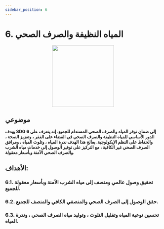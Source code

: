 ```yaml
---
sidebar_position: 6
---
```

# 6. المياه النظيفة والصرف الصحي

<p align="center"><img src="https://www.un.org/sustainabledevelopment/wp-content/uploads/2019/08/E-Goal-06-1024x1024.png" width="200" height="200"/></p>

## **موضوعي**

**يهدف SDG 6 إلى ضمان توفر المياه والصرف الصحي المستدام للجميع. إنه يتعرف على الدور الأساسي للمياه النظيفة والصرف الصحي في القضاء على الفقر ، وتعزيز الصحة ، والحفاظ على النظم الإيكولوجية. يعالج هذا الهدف ندرة المياه ، وتلوث المياه ، ومرافق الصرف الصحي غير الكافية ، مع التركيز على توفير الوصول إلى خدمات مياه الشرب والصرف الصحي الآمنة وبأسعار معقولة.**

 ## الأهداف: 
    
 ### 6.1. تحقيق وصول عالمي ومنصف إلى مياه الشرب الآمنة وبأسعار معقولة للجميع. 

 ### 6.2. حقق الوصول إلى الصرف الصحي والمنصفي الكافي والمنصف للجميع. 

 ### 6.3. تحسين نوعية المياه وتقليل التلوث ، وتوليد مياه الصرف الصحي ، وندرة المياه.